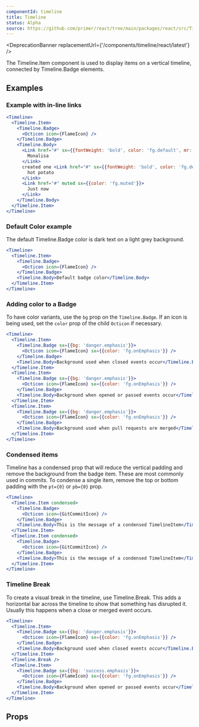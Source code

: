 ```yaml
---
componentId: timeline
title: Timeline
status: Alpha
source: https://github.com/primer/react/tree/main/packages/react/src/Timeline
---
```



<DeprecationBanner replacementUrl={'/components/timeline/react/latest'} />

The Timeline.Item component is used to display items on a vertical timeline, connected by Timeline.Badge elements.

## Examples

### Example with in-line links

```jsx live
<Timeline>
  <Timeline.Item>
    <Timeline.Badge>
      <Octicon icon={FlameIcon} />
    </Timeline.Badge>
    <Timeline.Body>
      <Link href="#" sx={{fontWeight: 'bold', color: 'fg.default', mr: 1}} muted>
        Monalisa
      </Link>
      created one <Link href="#" sx={{fontWeight: 'bold', color: 'fg.default', mr: 1}} muted>
        hot potato
      </Link>
      <Link href="#" muted sx={{color: 'fg.muted'}}>
        Just now
      </Link>
    </Timeline.Body>
  </Timeline.Item>
</Timeline>
```

### Default Color example

The default Timeline.Badge color is dark text on a light grey background.

```jsx live
<Timeline>
  <Timeline.Item>
    <Timeline.Badge>
      <Octicon icon={FlameIcon} />
    </Timeline.Badge>
    <Timeline.Body>Default badge color</Timeline.Body>
  </Timeline.Item>
</Timeline>
```

### Adding color to a Badge

To have color variants, use the `bg` prop on the `Timeline.Badge`. If an icon is being used, set the `color` prop
of the child `Octicon` if necessary.

```jsx live
<Timeline>
  <Timeline.Item>
    <Timeline.Badge sx={{bg: 'danger.emphasis'}}>
      <Octicon icon={FlameIcon} sx={{color: 'fg.onEmphasis'}} />
    </Timeline.Badge>
    <Timeline.Body>Background used when closed events occur</Timeline.Body>
  </Timeline.Item>
  <Timeline.Item>
    <Timeline.Badge sx={{bg: 'danger.emphasis'}}>
      <Octicon icon={FlameIcon} sx={{color: 'fg.onEmphasis'}} />
    </Timeline.Badge>
    <Timeline.Body>Background when opened or passed events occur</Timeline.Body>
  </Timeline.Item>
  <Timeline.Item>
    <Timeline.Badge sx={{bg: 'danger.emphasis'}}>
      <Octicon icon={FlameIcon} sx={{color: 'fg.onEmphasis'}} />
    </Timeline.Badge>
    <Timeline.Body>Background used when pull requests are merged</Timeline.Body>
  </Timeline.Item>
</Timeline>
```

### Condensed items

Timeline has a condensed prop that will reduce the vertical padding and remove the background from the badge item. These are most commonly used in commits. To condense a single item, remove the top or bottom padding with the `pt={0}` or `pb={0}` prop.

```jsx live
<Timeline>
  <Timeline.Item condensed>
    <Timeline.Badge>
      <Octicon icon={GitCommitIcon} />
    </Timeline.Badge>
    <Timeline.Body>This is the message of a condensed TimelineItem</Timeline.Body>
  </Timeline.Item>
  <Timeline.Item condensed>
    <Timeline.Badge>
      <Octicon icon={GitCommitIcon} />
    </Timeline.Badge>
    <Timeline.Body>This is the message of a condensed TimelineItem</Timeline.Body>
  </Timeline.Item>
</Timeline>
```

### Timeline Break

To create a visual break in the timeline, use Timeline.Break. This adds a horizontal bar across the timeline to show that something has disrupted it. Usually this happens when a close or merged event occurs.

```jsx live
<Timeline>
  <Timeline.Item>
    <Timeline.Badge sx={{bg: 'danger.emphasis'}}>
      <Octicon icon={FlameIcon} sx={{color: 'fg.onEmphasis'}} />
    </Timeline.Badge>
    <Timeline.Body>Background used when closed events occur</Timeline.Body>
  </Timeline.Item>
  <Timeline.Break />
  <Timeline.Item>
    <Timeline.Badge sx={{bg: 'success.emphasis'}}>
      <Octicon icon={FlameIcon} sx={{color: 'fg.onEmphasis'}} />
    </Timeline.Badge>
    <Timeline.Body>Background when opened or passed events occur</Timeline.Body>
  </Timeline.Item>
</Timeline>
```

## Props

<ComponentProps data={data} />
